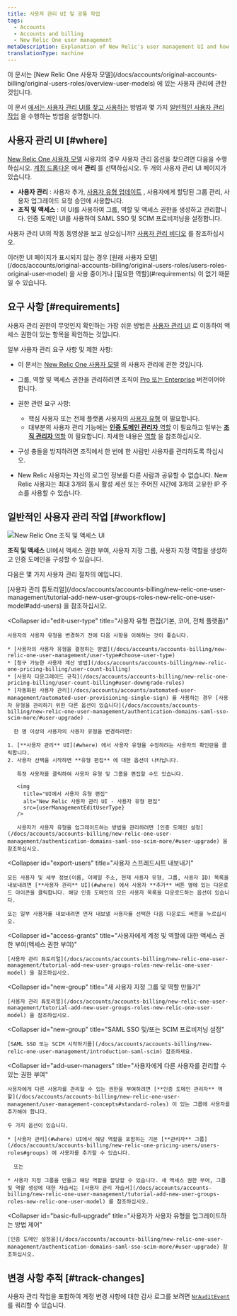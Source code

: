 ```yaml
---
title: 사용자 관리 UI 및 공통 작업
tags:
  - Accounts
  - Accounts and billing
  - New Relic One user management
metaDescription: Explanation of New Relic's user management UI and how to do some common user management tasks (New Relic One user model).
translationType: machine
---
```




<Callout title="새로운 사용자 모델">
  이 문서는 [New Relic One 사용자 모델](/docs/accounts/original-accounts-billing/original-users-roles/overview-user-models) 에 있는 사용자 관리에 관한 것입니다.
</Callout>

이 문서 [에서는 사용자 관리 UI를 찾고 사용하는](#where) 방법과 몇 가지 [일반적인 사용자 관리 작업](#workflow) 을 수행하는 방법을 설명합니다.

## 사용자 관리 UI [#where]

[New Relic One 사용자 모델](/docs/accounts/original-accounts-billing/original-product-based-pricing/overview-user-models) 사용자의 경우 사용자 관리 옵션을 찾으려면 다음을 수행하십시오. [계정 드롭다운](/docs/using-new-relic/welcome-new-relic/get-started/glossary#account-dropdown) 에서 **관리** 를 선택하십시오. 두 개의 사용자 관리 UI 페이지가 있습니다.

* **사용자 관리** : 사용자 추가, [사용자 유형 업데이트](#edit-user-type) , 사용자에게 할당된 그룹 관리, 사용자 업그레이드 요청 승인에 사용합니다.
* **조직 및 액세스** : 이 UI를 사용하여 그룹, 역할 및 액세스 권한을 생성하고 관리합니다. 인증 도메인 UI를 사용하여 SAML SSO 및 SCIM 프로비저닝을 설정합니다.

사용자 관리 UI의 작동 동영상을 보고 싶으십니까? [사용자 관리 비디오](/docs/accounts/accounts-billing/new-relic-one-user-management/user-mgmt-videos) 를 참조하십시오.

<Callout variant="important">
  이러한 UI 페이지가 표시되지 않는 경우 [원래 사용자 모델](/docs/accounts/original-accounts-billing/original-users-roles/users-roles-original-user-model) 을 사용 중이거나 [필요한 역할](#requirements) 이 없기 때문일 수 있습니다.
</Callout>

## 요구 사항 [#requirements]

사용자 관리 권한이 무엇인지 확인하는 가장 쉬운 방법은 [사용자 관리 UI](#where) 로 이동하여 액세스 권한이 있는 항목을 확인하는 것입니다.

일부 사용자 관리 요구 사항 및 제한 사항:

* 이 문서는 [New Relic One 사용자 모델](/docs/accounts/original-accounts-billing/original-product-based-pricing/overview-user-models) 의 사용자 관리에 관한 것입니다.

* 그룹, 역할 및 액세스 권한을 관리하려면 조직이 [Pro 또는 Enterprise](https://newrelic.com/pricing) 버전이어야 합니다.

* 권한 관련 요구 사항:

  * 핵심 사용자 또는 전체 플랫폼 사용자의 [사용자 유형](/docs/accounts/accounts-billing/new-relic-one-user-management/user-type) 이 필요합니다.
  * 대부분의 사용자 관리 기능에는 [**인증 도메인 관리자** 역할](/docs/accounts/accounts-billing/new-relic-one-user-management/user-management-concepts#standard-roles) 이 필요하고 일부는 [**조직 관리자** 역할](/docs/accounts/accounts-billing/new-relic-one-user-management/user-management-concepts#standard-roles) 이 필요합니다. 자세한 내용은 [역할](/docs/accounts/accounts-billing/new-relic-one-user-management/user-management-concepts#standard-roles) 을 참조하십시오.

* 구성 충돌을 방지하려면 조직에서 한 번에 한 사람만 사용자를 관리하도록 하십시오.

* New Relic 사용자는 자신의 로그인 정보를 다른 사람과 공유할 수 없습니다. New Relic 사용자는 최대 3개의 동시 활성 세션 또는 주어진 시간에 3개의 고유한 IP 주소를 사용할 수 있습니다.

## 일반적인 사용자 관리 작업 [#workflow]

<img
  title="New Relic One 조직 및 액세스 UI"
  alt="New Relic One 조직 및 액세스 UI"
  src={newRelicOneUserMgmt}
/><figcaption>**조직 및 액세스** UI에서 액세스 권한 부여, 사용자 지정 그룹, 사용자 지정 역할을 생성하고 인증 도메인을 구성할 수 있습니다.</figcaption>

다음은 몇 가지 사용자 관리 절차의 예입니다.

<CollapserGroup>
  <Collapser
    id="add-users"
    title="사용자 추가, 편집 및 삭제"
  >
    [사용자 관리 튜토리얼](/docs/accounts/accounts-billing/new-relic-one-user-management/tutorial-add-new-user-groups-roles-new-relic-one-user-model#add-users) 을 참조하십시오.
  </Collapser>

  <Collapser
    id="edit-user-type"
    title="사용자 유형 편집(기본, 코어, 전체 플랫폼)"
  >
    사용자의 사용자 유형을 변경하기 전에 다음 사항을 이해하는 것이 좋습니다.

    * [사용자의 사용자 유형을 결정하는 방법](/docs/accounts/accounts-billing/new-relic-one-user-management/user-type#choose-user-type)
    * [청구 가능한 사용자 계산 방법](/docs/accounts/accounts-billing/new-relic-one-pricing-billing/user-count-billing)
    * [사용자 다운그레이드 규칙](/docs/accounts/accounts-billing/new-relic-one-pricing-billing/user-count-billing#user-downgrade-rules)
    * [자동화된 사용자 관리](/docs/accounts/accounts/automated-user-management/automated-user-provisioning-single-sign) 를 사용하는 경우 [사용자 유형을 관리하기 위한 다른 옵션이 있습니다](/docs/accounts/accounts-billing/new-relic-one-user-management/authentication-domains-saml-sso-scim-more/#user-upgrade) .

      한 명 이상의 사용자의 사용자 유형을 변경하려면:

    1. [**사용자 관리** UI](#where) 에서 사용자 유형을 수정하려는 사용자의 확인란을 클릭합니다.
    2. 사용자 선택을 시작하면 **유형 편집** 에 대한 옵션이 나타납니다.

       특정 사용자를 클릭하여 사용자 유형 및 그룹을 편집할 수도 있습니다.

       <img
         title="UI에서 사용자 유형 편집"
         alt="New Relic 사용자 관리 UI - 사용자 유형 편집"
         src={userManagementEditUserType}
       />

       사용자가 사용자 유형을 업그레이드하는 방법을 관리하려면 [인증 도메인 설정](/docs/accounts/accounts-billing/new-relic-one-user-management/authentication-domains-saml-sso-scim-more/#user-upgrade) 을 참조하십시오.
  </Collapser>

  <Collapser
    id="export-users"
    title="사용자 스프레드시트 내보내기"
  >
    모든 사용자 및 세부 정보(이름, 이메일 주소, 현재 사용자 유형, 그룹, 사용자 ID) 목록을 내보내려면 [**사용자 관리** UI](#where) 에서 사용자 **추가** 버튼 옆에 있는 다운로드 아이콘을 클릭합니다. 해당 인증 도메인의 모든 사용자 목록을 다운로드하는 옵션이 있습니다.

    또는 일부 사용자를 내보내려면 먼저 내보낼 사용자를 선택한 다음 다운로드 버튼을 누르십시오.
  </Collapser>

  <Collapser
    id="access-grants"
    title="사용자에게 계정 및 역할에 대한 액세스 권한 부여(액세스 권한 부여)"
  >
    [사용자 관리 튜토리얼](/docs/accounts/accounts-billing/new-relic-one-user-management/tutorial-add-new-user-groups-roles-new-relic-one-user-model) 을 참조하십시오.
  </Collapser>

  <Collapser
    id="new-group"
    title="새 사용자 지정 그룹 및 역할 만들기"
  >
    [사용자 관리 튜토리얼](/docs/accounts/accounts-billing/new-relic-one-user-management/tutorial-add-new-user-groups-roles-new-relic-one-user-model) 을 참조하십시오.
  </Collapser>

  <Collapser
    id="new-group"
    title="SAML SSO 및/또는 SCIM 프로비저닝 설정"
  >
    [SAML SSO 또는 SCIM 시작하기를](/docs/accounts/accounts-billing/new-relic-one-user-management/introduction-saml-scim) 참조하세요.
  </Collapser>

  <Collapser
    id="add-user-managers"
    title="사용자에게 다른 사용자를 관리할 수 있는 권한 부여"
  >
    사용자에게 다른 사용자를 관리할 수 있는 권한을 부여하려면 [**인증 도메인 관리자** 역할](/docs/accounts/accounts-billing/new-relic-one-user-management/user-management-concepts#standard-roles) 이 있는 그룹에 사용자를 추가해야 합니다.

    두 가지 옵션이 있습니다.

    * [사용자 관리](#where) UI에서 해당 역할을 포함하는 기본 [**관리자** 그룹](/docs/accounts/accounts-billing/new-relic-one-pricing-users/users-roles#groups) 에 사용자를 추가할 수 있습니다.

      또는

    * 사용자 지정 그룹을 만들고 해당 역할을 할당할 수 있습니다. 새 액세스 권한 부여, 그룹 및 역할 생성에 대한 자습서는 [사용자 관리 자습서](/docs/accounts/accounts-billing/new-relic-one-user-management/tutorial-add-new-user-groups-roles-new-relic-one-user-model) 를 참조하십시오.
  </Collapser>

  <Collapser
    id="basic-full-upgrade"
    title="사용자가 사용자 유형을 업그레이드하는 방법 제어"
  >
    [인증 도메인 설정을](/docs/accounts/accounts-billing/new-relic-one-user-management/authentication-domains-saml-sso-scim-more/#user-upgrade) 참조하십시오.
  </Collapser>
</CollapserGroup>

## 변경 사항 추적 [#track-changes]

사용자 관리 작업을 포함하여 계정 변경 사항에 대한 감사 로그를 보려면 [`NrAuditEvent`](/docs/insights/insights-data-sources/default-data/nrauditevent-event-data-query-examples) 를 쿼리할 수 있습니다.
